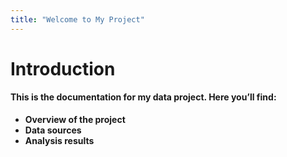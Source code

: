 ```yaml
---
title: "Welcome to My Project"
--- 
```


# Introduction

#### This is the documentation for my data project. Here you’ll find:

- **Overview of the project**
- **Data sources**
- **Analysis results**